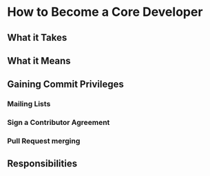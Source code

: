 # How to Become a Core Developer

## What it Takes

## What it Means

## Gaining Commit Privileges

### Mailing Lists

### Sign a Contributor Agreement

### Pull Request merging

## Responsibilities
